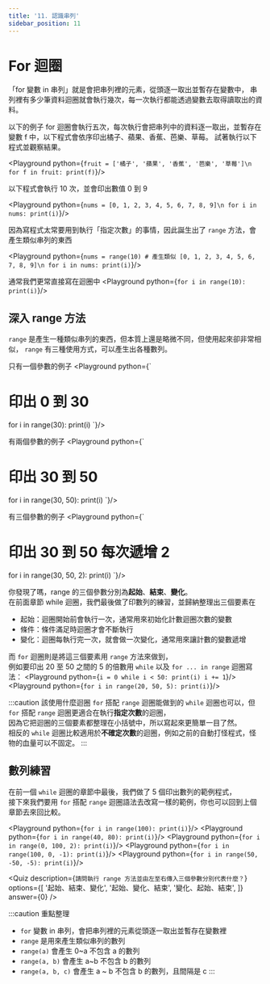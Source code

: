 ```yaml
---
title: '11. 認識串列'
sidebar_position: 11
---
```


# For 迴圈
「for 變數 in 串列」就是會把串列裡的元素，從頭逐一取出並暫存在變數中，
串列裡有多少筆資料迴圈就會執行幾次，每一次執行都能透過變數去取得讀取出的資料。

以下的例子 for 迴圈會執行五次，每次執行會把串列中的資料逐一取出，並暫存在變數 f 中，以下程式會依序印出橘子、蘋果、香蕉、芭樂、草莓。
試著執行以下程式並觀察結果。

<Playground python={`
fruit = ['橘子', '蘋果', '香蕉', '芭樂', '草莓']\n
for f in fruit:
    print(f)
`}/>

以下程式會執行 10 次，並會印出數值 0 到 9

<Playground python={`
nums = [0, 1, 2, 3, 4, 5, 6, 7, 8, 9]\n
for i in nums:
    print(i)
`}/>

因為寫程式太常要用到執行「指定次數」的事情，因此誕生出了 `range` 方法，會產生類似串列的東西

<Playground python={`
nums = range(10) # 產生類似 [0, 1, 2, 3, 4, 5, 6, 7, 8, 9]\n
for i in nums:
    print(i)
`}/>

通常我們更常直接寫在迴圈中
<Playground python={`
for i in range(10):
    print(i)
`}/>

## 深入 range 方法
`range` 是產生一種類似串列的東西，但本質上還是略微不同，但使用起來卻非常相似，
`range` 有三種使用方式，可以產生出各種數列。

只有一個參數的例子
<Playground python={`
# 印出 0 到 30
for i in range(30):
    print(i)
`}/>

有兩個參數的例子
<Playground python={`
# 印出 30 到 50
for i in range(30, 50):
    print(i)
`}/>

有三個參數的例子
<Playground python={`
# 印出 30 到 50 每次遞增 2
for i in range(30, 50, 2):
    print(i)
`}/>

你發現了嗎，range 的三個參數分別為**起始**、**結束**、**變化**。<br/>
在前面章節 while 迴圈，我們最後做了印數列的練習，並歸納整理出三個要素在
* 起始：迴圈開始前會執行一次，通常用來初始化計數迴圈次數的變數
* 條件：條件滿足時迴圈才會不斷執行
* 變化：迴圈每執行完一次，就會做一次變化，通常用來讓計數的變數遞增

而 `for` 迴圈則是將這三個要素用 `range` 方法來做到，<br/>
例如要印出 20 至 50 之間的 5 的倍數用 `while` 以及 `for ... in range` 迴圈寫法：
<Playground python={`
i = 0
while i < 50:
    print(i)
    i += 1
`}/>
<Playground python={`
for i in range(20, 50, 5):
    print(i)
`}/>

:::caution 該使用什麼迴圈
 `for` 搭配 `range` 迴圈能做到的 `while` 迴圈也可以，但 `for` 搭配 `range` 迴圈更適合在執行**指定次數**的迴圈，<br/>
因為它把迴圈的三個要素都整理在小括號中，所以寫起來更簡單一目了然。<br/>
相反的 `while` 迴圈比較適用於**不確定次數**的迴圈，例如之前的自動打怪程式，怪物的血量可以不固定。
:::


## 數列練習
在前一個 `while` 迴圈的章節中最後，我們做了 5 個印出數列的範例程式，<br/>
接下來我們要用 `for` 搭配 `range` 迴圈語法去改寫一樣的範例，你也可以回到上個章節去來回比較。

<Playground python={`
for i in range(100):
    print(i)
`}/>
<Playground python={`
for i in range(40, 80):
    print(i)
`}/>
<Playground python={`
for i in range(0, 100, 2):
    print(i)
`}/>
<Playground python={`
for i in range(100, 0, -1):
    print(i)
`}/>
<Playground python={`
for i in range(50, -50, -5):
    print(i)
`}/>

<Quiz
  description={`請問執行 range 方法並由左至右傳入三個參數分別代表什麼？`}
  options={[
      '起始、結束、變化',
      '起始、變化、結束',
      '變化、起始、結束',
  ]}
  answer={0}
/>

:::caution 重點整理
* `for` 變數 in 串列，會把串列裡的元素從頭逐一取出並暫存在變數裡
* `range` 是用來產生類似串列的數列
* `range(a)` 會產生 0~a 不包含 a 的數列
* `range(a, b)` 會產生 a~b 不包含 b 的數列
* `range(a, b, c)` 會產生 a ~ b 不包含 b 的數列，且間隔是 c
:::